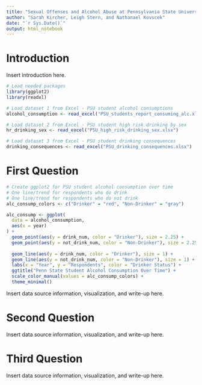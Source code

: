 ```yaml
---
title: "Sexual Offenses and Alcohol Abuse at Pennsylvania State University Campuses"
author: "Sarah Kircher, Leigh Stern, and Nathanael Kovscek"
date: "`r Sys.Date()`"
output: html_notebook
---
```


# Introduction

Insert introduction here.

```r
# Load needed packages
library(ggplot2)
library(readxl)

```


```r
# Load dataset 1 from Excel - PSU student alcohol consumptions
alcohol_consumption <- read_excel("PSU_students_report_consuming_alc.xlsx")

# Load dataset 2 from Excel - PSU student high risk drinking by sex
hr_drinking_sex <- read_excel("PSU_high_risk_drinking_sex.xlsx")

# Load dataset 3 from Excel - PSU student drinking consequences
drinking_consequences <- read_excel("PSU_drinking_consequences.xlsx")
```


# First Question
```r
# Create ggplot2 for PSU student alcohol consumption over time
# One line/trend for respondents who do drink
# One line/trend for respondents who do not drink
alc_consump_colors <- c("Drinker" = "red", "Non-Drinker" = "gray")

alc_consump <- ggplot(
  data = alcohol_consumption, 
  aes(x = year)
) + 
  geom_point(aes(y = drink_num, color = "Drinker"), size = 2.25) +
  geom_point(aes(y = not_drink_num, color = "Non-Drinker"), size = 2.25) +
  
  geom_line(aes(y = drink_num, color = "Drinker"), size = 1) + 
  geom_line(aes(y = not_drink_num, color = "Non-Drinker"), size = 1) +
  labs(x = "Year", y = "Respondents", color = "Drinker Status") +
  ggtitle("Penn State Student Alcohol Consumption Over Time") +
  scale_color_manual(values = alc_consump_colors) +
  theme_minimal()

```


Insert data source information, visualization, and write-up here.

# Second Question

Insert data source information, visualization, and write-up here.

# Third Question

Insert data source information, visualization, and write-up here.





